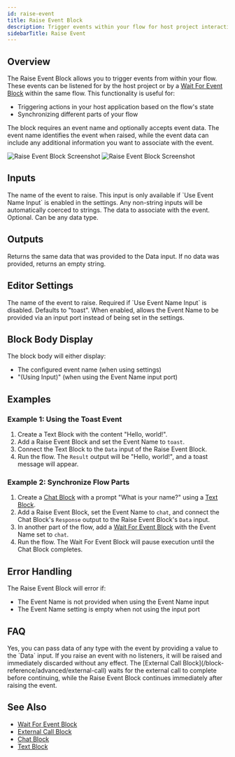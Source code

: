 ```yaml
---
id: raise-event
title: Raise Event Block
description: Trigger events within your flow for host project interaction or flow synchronization
sidebarTitle: Raise Event
---
```


## Overview

The Raise Event Block allows you to trigger events from within your flow. These events can be listened for by the host project or by a [Wait For Event Block](/block-reference/advanced/wait-for-event) within the same flow. This functionality is useful for:

- Triggering actions in your host application based on the flow's state
- Synchronizing different parts of your flow

The block requires an event name and optionally accepts event data. The event name identifies the event when raised, while the event data can include any additional information you want to associate with the event.

<Frame>
  <img src="/block-reference/assets/raise_event_light.png" alt="Raise Event Block Screenshot" className="block dark:hidden" />
  <img src="/block-reference/assets/raise_event_dark.png" alt="Raise Event Block Screenshot" className="hidden dark:block" />
</Frame>

## Inputs

<ParamField path="Event Name" type="string" required>
  The name of the event to raise. This input is only available if `Use Event Name Input` is enabled in the settings. Any non-string inputs will be automatically coerced to strings.
</ParamField>

<ParamField path="Data" type="any">
  The data to associate with the event. Optional. Can be any data type.
</ParamField>

## Outputs

<ResponseField name="Result" type="any">
  Returns the same data that was provided to the Data input. If no data was provided, returns an empty string.
</ResponseField>

## Editor Settings

<ParamField path="Event Name" type="string" default="toast">
  The name of the event to raise. Required if `Use Event Name Input` is disabled. Defaults to "toast".
</ParamField>

<ParamField path="Use Event Name Input" type="boolean" default={false}>
  When enabled, allows the Event Name to be provided via an input port instead of being set in the settings.
</ParamField>

## Block Body Display

The block body will either display:
- The configured event name (when using settings)
- "(Using Input)" (when using the Event Name input port)

## Examples

### Example 1: Using the Toast Event

1. Create a Text Block with the content "Hello, world!".
2. Add a Raise Event Block and set the Event Name to `toast`.
3. Connect the Text Block to the `Data` input of the Raise Event Block.
4. Run the flow. The `Result` output will be "Hello, world!", and a toast message will appear.

### Example 2: Synchronize Flow Parts

1. Create a [Chat Block](/block-reference/ai/chat) with a prompt "What is your name?" using a [Text Block](/block-reference/data/text).
2. Add a Raise Event Block, set the Event Name to `chat`, and connect the Chat Block's `Response` output to the Raise Event Block's `Data` input.
3. In another part of the flow, add a [Wait For Event Block](/block-reference/advanced/wait-for-event) with the Event Name set to `chat`.
4. Run the flow. The Wait For Event Block will pause execution until the Chat Block completes.

## Error Handling

The Raise Event Block will error if:
- The Event Name is not provided when using the Event Name input
- The Event Name setting is empty when not using the input port

## FAQ

<AccordionGroup>
  <Accordion title="Can I pass data with the event?">
    Yes, you can pass data of any type with the event by providing a value to the `Data` input.
  </Accordion>

  <Accordion title="What happens if I raise an event that no one is listening for?">
    If you raise an event with no listeners, it will be raised and immediately discarded without any effect.
  </Accordion>

  <Accordion title="How is raising an event different from an External Call Block?">
    The [External Call Block](/block-reference/advanced/external-call) waits for the external call to complete before continuing, while the Raise Event Block continues immediately after raising the event.
  </Accordion>
</AccordionGroup>

## See Also

- [Wait For Event Block](/block-reference/advanced/wait-for-event)
- [External Call Block](/block-reference/advanced/external-call)
- [Chat Block](/block-reference/ai/chat)
- [Text Block](/block-reference/data/text)
